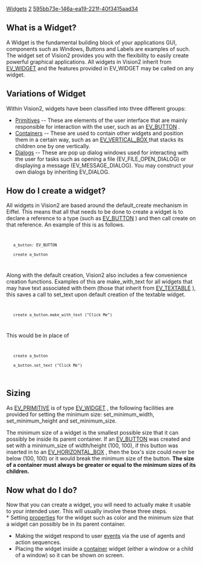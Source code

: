 [[Property:title|Widgets]]
[[Property:weight|2]]
[[Property:uuid|595bb73e-146a-ea19-221f-40f3415aad34]]
==What is a Widget?==

A Widget is the fundamental building block of your applications GUI, components such as Windows, Buttons and Labels are examples of such. The widget set of Vision2 provides you with the flexibility to easily create powerful graphical applications. All widgets in Vision2 inherit from [[ref:/libraries/vision2/reference/ev_widget_chart| EV_WIDGET]]  and the features provided in <eiffel> EV_WIDGET</eiffel> may be called on any widget. 

==Variations of Widget==
Within Vision2, widgets have been classified into three different groups: 
*  [[Primitives|Primitives]]  -- These are elements of the user interface that are mainly responsible for interaction with the user, such as an [[ref:/libraries/vision2/reference/ev_button_chart|EV_BUTTON]] . 
*  [[Containers|Containers]]  -- These are used to contain other widgets and position them in a certain way, such as an [[ref:/libraries/vision2/reference/ev_vertical_box_chart| EV_VERTICAL_BOX ]]  that stacks its children one by one vertically. 
*  [[EiffelVision Dialogs|Dialogs]]  -- These are pop up dialog windows used for interacting with the user for tasks such as opening a file (EV_FILE_OPEN_DIALOG) or displaying a message (EV_MESSAGE_DIALOG). You may construct your own dialogs by inheriting EV_DIALOG. 

==How do I create a widget?==

All widgets in Vision2 are based around the default_create mechanism in Eiffel. This means that all that needs to be done to create a widget is to declare a reference to a type (such as [[ref:libraries/vision2/reference/ev_button_chart|EV_BUTTON]] ) and then call create on that reference. An example of this is as follows. 
<code>
	a_button: EV_BUTTON
	create a_button 
</code>

Along with the default creation, Vision2 also includes a few convenience creation functions. Examples of this are make_with_text for all widgets that may have text associated with them (those that inherit from [[ref:libraries/vision2/reference/ev_textable_chart| EV_TEXTABLE]] ), this saves a call to set_text upon default creation of the textable widget. 
<code>
	create a_button.make_with_text ("Click Me")
</code>

This would be in place of
<code>
	create a_button
	a_button.set_text ("Click Me")
</code>

{{note|When a widget is created no extra initialization has to be performed. '''The only exception is for a window where you have to call show in order for it to be displayed on screen'''. }}

==Sizing==

As [[ref:libraries/vision2/reference/ev_primitive_chart|EV_PRIMITIVE]]  is of type [[ref:libraries/vision2/reference/ev_widget_chart|EV_WIDGET]] , the following facilities are provided for setting the minimum size: set_minimum_width, set_minimum_height and set_minimum_size. 

The minimum size of a widget is the smallest possible size that it can possibly be inside its parent container. If an [[ref:libraries/vision2/reference/ev_button_chart|EV_BUTTON]]  was created and set with a minimum_size of width/height (100, 100), if this button was inserted in to an [[ref:libraries/vision2/reference/ev_horizontal_box_chart| EV_HORIZONTAL_BOX]] , then the box's size could never be below (100, 100) or it would break the minimum size of the button. '''The size of a container must always be greater or equal to the minimum sizes of its children.''' 

{{note|In Vision2, there is no way to set the current size of the primitive. The current size is dependent on the size of the parent or the minimum_size. }}

==Now what do I do?==
Now that you can create a widget, you will need to actually make it usable to your intended user. This will usually involve these three steps. <br/>
* Setting [[Properties| properties]]  for the widget such as color and the minimum size that a widget can possibly be in its parent container. 
* Making the widget respond to user [[Events| events]]  via the use of agents and action sequences. 
* Placing the widget inside a [[Containers| container]]  widget (either a window or a child of a window) so it can be shown on screen. 

